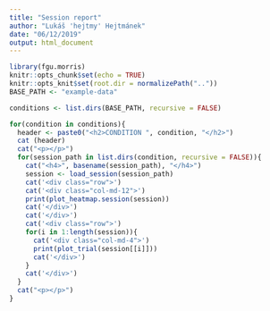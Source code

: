 ```yaml
---
title: "Session report"
author: "Lukáš 'hejtmy' Hejtmánek"
date: "06/12/2019"
output: html_document
---
```


```r
library(fgu.morris)
knitr::opts_chunk$set(echo = TRUE)
knitr::opts_knit$set(root.dir = normalizePath(".."))
BASE_PATH <- "example-data"
```

```r
conditions <- list.dirs(BASE_PATH, recursive = FALSE)
```

```r
for(condition in conditions){
  header <- paste0("<h2>CONDITION ", condition, "</h2>")
  cat (header)
  cat("<p></p>")
  for(session_path in list.dirs(condition, recursive = FALSE)){
    cat("<h4>", basename(session_path), "</h4>")
    session <- load_session(session_path)
    cat('<div class="row">')
    cat('<div class="col-md-12">')
    print(plot_heatmap.session(session))
    cat('</div>')
    cat('</div>')
    cat('<div class="row">')
    for(i in 1:length(session)){
      cat('<div class="col-md-4">')
      print(plot_trial(session[[i]]))
      cat('</div>')
    }
    cat('</div>')
  }
  cat("<p></p>")
}
```


```r

```